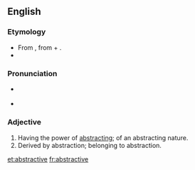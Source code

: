 ==English==

===Etymology===
* From {{etyl|ML.}}  {{term|abstractivus|lang=la}}, from {{etyl|la}} {{term|abstractus|lang=la}} + {{term|-ivus||-ive|lang=la}}.
* {{suffix|abstract|ive}}
 
===Pronunciation===
* {{a|RP}} {{IPA|/əbˈstɹæk.tɪv/}}
* {{a|US}} {{IPA|/æbˈstɹæk.tɪv/|/əbˈstɹæk.tɪv/}}

===Adjective===
{{en-adj}}

# Having the power of [[abstracting]]; of an abstracting nature.
# Derived by abstraction; belonging to abstraction.

[[et:abstractive]]
[[fr:abstractive]]